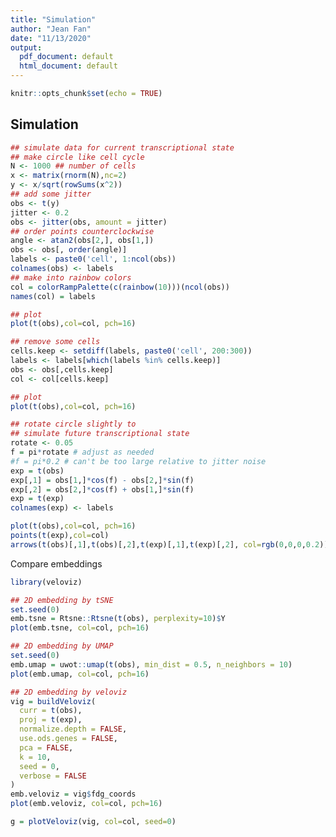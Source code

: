 ```yaml
---
title: "Simulation"
author: "Jean Fan"
date: "11/13/2020"
output:
  pdf_document: default
  html_document: default
---
```


```r
knitr::opts_chunk$set(echo = TRUE)
```

## Simulation

```r
## simulate data for current transcriptional state
## make circle like cell cycle
N <- 1000 ## number of cells
x <- matrix(rnorm(N),nc=2)
y <- x/sqrt(rowSums(x^2))
## add some jitter
obs <- t(y)
jitter <- 0.2
obs <- jitter(obs, amount = jitter)
## order points counterclockwise
angle <- atan2(obs[2,], obs[1,])
obs <- obs[, order(angle)]
labels <- paste0('cell', 1:ncol(obs))
colnames(obs) <- labels
## make into rainbow colors
col = colorRampPalette(c(rainbow(10)))(ncol(obs))
names(col) = labels

## plot
plot(t(obs),col=col, pch=16)

## remove some cells
cells.keep <- setdiff(labels, paste0('cell', 200:300))
labels <- labels[which(labels %in% cells.keep)]
obs <- obs[,cells.keep]
col <- col[cells.keep]

## plot
plot(t(obs),col=col, pch=16)

## rotate circle slightly to 
## simulate future transcriptional state
rotate <- 0.05
f = pi*rotate # adjust as needed
#f = pi*0.2 # can't be too large relative to jitter noise
exp = t(obs)
exp[,1] = obs[1,]*cos(f) - obs[2,]*sin(f)
exp[,2] = obs[2,]*cos(f) + obs[1,]*sin(f)
exp = t(exp)
colnames(exp) <- labels

plot(t(obs),col=col, pch=16)
points(t(exp),col=col)
arrows(t(obs)[,1],t(obs)[,2],t(exp)[,1],t(exp)[,2], col=rgb(0,0,0,0.2))

````

Compare embeddings

```r
library(veloviz)

## 2D embedding by tSNE
set.seed(0)
emb.tsne = Rtsne::Rtsne(t(obs), perplexity=10)$Y
plot(emb.tsne, col=col, pch=16)

## 2D embedding by UMAP
set.seed(0)
emb.umap = uwot::umap(t(obs), min_dist = 0.5, n_neighbors = 10)
plot(emb.umap, col=col, pch=16)

## 2D embedding by veloviz
vig = buildVeloviz(
  curr = t(obs),
  proj = t(exp),
  normalize.depth = FALSE,
  use.ods.genes = FALSE,
  pca = FALSE,
  k = 10,
  seed = 0,
  verbose = FALSE
)
emb.veloviz = vig$fdg_coords
plot(emb.veloviz, col=col, pch=16)

g = plotVeloviz(vig, col=col, seed=0)
```
